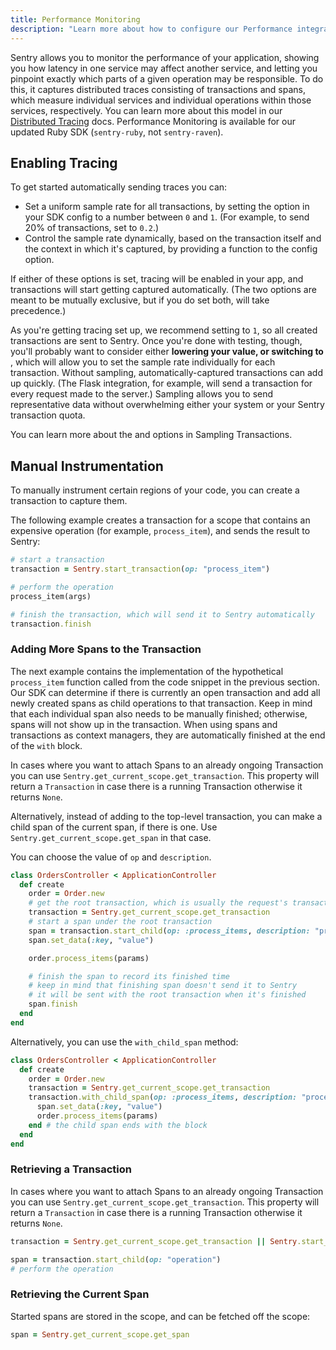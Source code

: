 ```yaml
---
title: Performance Monitoring
description: "Learn more about how to configure our Performance integrations to get the best experience out of it."
---
```


Sentry allows you to monitor the performance of your application, showing you how latency in one service may affect another service, and letting you pinpoint exactly which parts of a given operation may be responsible. To do this, it captures distributed traces consisting of transactions and spans, which measure individual services and individual operations within those services, respectively. You can learn more about this model in our [Distributed Tracing](/product/performance/distributed-tracing/) docs. Performance Monitoring is available for our updated Ruby SDK (`sentry-ruby`, not `sentry-raven`).

## Enabling Tracing

To get started automatically sending traces you can:

- Set a uniform sample rate for all transactions, by setting the <PlatformIdentifier name="traces-sample-rate" /> option in your SDK config to a number between `0` and `1`. (For example, to send 20% of transactions, set <PlatformIdentifier name="traces-sample-rate" /> to `0.2`.)
- Control the sample rate dynamically, based on the transaction itself and the context in which it's captured, by providing a function to the <PlatformIdentifier name="traces-sampler" /> config option.

<PlatformContent includePath="performance/enable-tracing" />

If either of these options is set, tracing will be enabled in your app, and transactions will start getting captured automatically. (The two options are meant to be mutually exclusive, but if you do set both, <PlatformIdentifier name="traces-sampler" /> will take precedence.)

As you're getting tracing set up, we recommend setting <PlatformIdentifier name="traces-sample-rate" /> to `1`, so all created transactions are sent to Sentry. Once you're done with testing, though, you'll probably want to consider either **lowering your <PlatformIdentifier name="traces-sample-rate" /> value, or switching to <PlatformIdentifier name="traces-sampler" />**, which will allow you to set the sample rate individually for each transaction. Without sampling, automatically-captured transactions can add up quickly. (The Flask integration, for example, will send a transaction for every request made to the server.) Sampling allows you to send representative data without overwhelming either your system or your Sentry transaction quota.

You can learn more about the <PlatformIdentifier name="traces-sample-rate" /> and <PlatformIdentifier name="traces-sampler" /> options in <PlatformLink to="/performance/sampling/">Sampling Transactions</PlatformLink>.

## Manual Instrumentation

To manually instrument certain regions of your code, you can create a transaction to capture them.

The following example creates a transaction for a scope that contains an expensive operation (for example, `process_item`), and sends the result to Sentry:

```ruby
# start a transaction
transaction = Sentry.start_transaction(op: "process_item")

# perform the operation
process_item(args)

# finish the transaction, which will send it to Sentry automatically
transaction.finish
```

### Adding More Spans to the Transaction

The next example contains the implementation of the hypothetical `process_item` function called from the code snippet in the previous section. Our SDK can determine if there is currently an open transaction and add all newly created spans as child operations to that transaction. Keep in mind that each individual span also needs to be manually finished; otherwise, spans will not show up in the transaction. When using spans and transactions as context managers, they are automatically finished at the end of the `with` block.

In cases where you want to attach Spans to an already ongoing Transaction you can use `Sentry.get_current_scope.get_transaction`. This property will return a `Transaction` in case there is a running Transaction otherwise it returns `None`.

Alternatively, instead of adding to the top-level transaction, you can make a child span of the current span, if there is one. Use `Sentry.get_current_scope.get_span` in that case.

You can choose the value of `op` and `description`.

```ruby
class OrdersController < ApplicationController
  def create
    order = Order.new
    # get the root transaction, which is usually the request's transaction
    transaction = Sentry.get_current_scope.get_transaction
    # start a span under the root transaction
    span = transaction.start_child(op: :process_items, description: "process order's items")
    span.set_data(:key, "value")

    order.process_items(params)

    # finish the span to record its finished time
    # keep in mind that finishing span doesn't send it to Sentry
    # it will be sent with the root transaction when it's finished
    span.finish
  end
end
```

Alternatively, you can use the `with_child_span` method:

```ruby
class OrdersController < ApplicationController
  def create
    order = Order.new
    transaction = Sentry.get_current_scope.get_transaction
    transaction.with_child_span(op: :process_items, description: "process order's items") do |span|
      span.set_data(:key, "value")
      order.process_items(params)
    end # the child span ends with the block
  end
end
```

### Retrieving a Transaction

In cases where you want to attach Spans to an already ongoing Transaction you can use `Sentry.get_current_scope.get_transaction`. This property will return a `Transaction` in case there is a running Transaction otherwise it returns `None`.

```ruby
transaction = Sentry.get_current_scope.get_transaction || Sentry.start_transaction(name: "task")

span = transaction.start_child(op: "operation")
# perform the operation
```

### Retrieving the Current Span

Started spans are stored in the scope, and can be fetched off the scope:

```ruby
span = Sentry.get_current_scope.get_span
```
